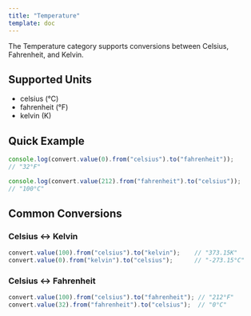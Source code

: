 ```yaml
---
title: "Temperature"
template: doc
---
```


The Temperature category supports conversions between Celsius, Fahrenheit, and Kelvin.

## Supported Units

- celsius (°C)
- fahrenheit (°F)
- kelvin (K)

## Quick Example

```ts
console.log(convert.value(0).from("celsius").to("fahrenheit")); 
// "32°F"

console.log(convert.value(212).from("fahrenheit").to("celsius")); 
// "100°C"
```

## Common Conversions


### Celsius ↔ Kelvin
```ts
convert.value(100).from("celsius").to("kelvin");    // "373.15K"
convert.value(0).from("kelvin").to("celsius");      // "-273.15°C"
```

### Celsius ↔ Fahrenheit
```ts
convert.value(100).from("celsius").to("fahrenheit"); // "212°F"
convert.value(32).from("fahrenheit").to("celsius");  // "0°C"
```
